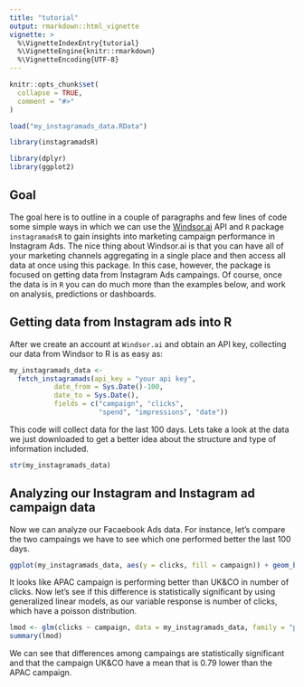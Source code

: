 ---
title: "tutorial"
output: rmarkdown::html_vignette
vignette: >
  %\VignetteIndexEntry{tutorial}
  %\VignetteEngine{knitr::rmarkdown}
  %\VignetteEncoding{UTF-8}
---

```{r, include = FALSE}
knitr::opts_chunk$set(
  collapse = TRUE,
  comment = "#>"
)

load("my_instagramads_data.RData")
```

```{r setup}
library(instagramadsR)

library(dplyr)
library(ggplot2)
```


## Goal

The goal here is to outline in a couple of paragraphs and few lines of code some simple ways in which we can use the [Windsor.ai](https://windsor.ai/) API and `R` package `instagramadsR` to gain insights into marketing campaign performance in Instagram Ads. The nice thing about Windsor.ai is that you can have all of your marketing channels aggregating in a single place and then access all data at once using this package. In this case, however, the package is focused on getting data from Instagram Ads campaings. Of course, once the data is in `R` you can do much more than the examples below, and work on analysis, predictions or dashboards.

## Getting data from Instagram ads into R

After we create an account at  `Windsor.ai`  and obtain an API key, collecting our data from Windsor to R is as easy as:


```{r, eval = FALSE}

my_instagramads_data <-
  fetch_instagramads(api_key = "your api key",
           date_from = Sys.Date()-100,
           date_to = Sys.Date(),
           fields = c("campaign", "clicks",
                      "spend", "impressions", "date")) 
```

This code will collect data for the last 100 days. Lets take a look at the data we just downloaded to get a better idea about the structure and type of information included. 

```{r}
str(my_instagramads_data)
```

## Analyzing our Instagram  and Instagram ad campaign data 

Now we can analyze our Facaebook Ads data. For instance, let's compare the two campaings we have to see which one performed better the last 100 days. 

```{r}
ggplot(my_instagramads_data, aes(y = clicks, fill = campaign)) + geom_boxplot()
```

It looks like APAC campaign is performing better than  UK&CO in number of clicks. Now let's see if this difference is statistically significant by using generalized linear models, as our variable response is number of clicks, which have a poisson distribution.

```{r}
lmod <- glm(clicks ~ campaign, data = my_instagramads_data, family = "poisson")
summary(lmod)
```

We can see that differences among campaings are statistically significant and that the campaign UK&CO have a mean that is 0.79 lower than the APAC campaign.
